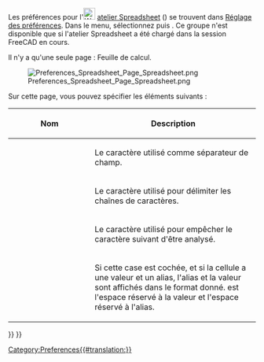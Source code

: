 <languages/>

{{Docnav/fr
|[[Spreadsheet_SetAlias/fr|Alias]]
|
|[[Spreadsheet_Workbench/fr|Atelier Spreadsheet]]
|IconL=Spreadsheet_SetAlias.svg
|IconR=
|IconC=Workbench_Spreadsheet.svg
}}

{{TOCright}}

Les préférences pour l'[[Image:Workbench_Spreadsheet.svg|24px|link=Spreadsheet_Workbench/fr]] [[Spreadsheet_Workbench/fr|atelier Spreadsheet]] ({{Version/fr|0.20}}) se trouvent dans [[Preferences_Editor/fr|Réglage des préférences]]. Dans le menu, sélectionnez {{MenuCommand|Edition → Préférences...}} puis {{MenuCommand|[[Image:Workbench_Spreadsheet.svg|16px]] Spreadsheet}}. Ce groupe n'est disponible que si l'atelier Spreadsheet a été chargé dans la session FreeCAD en cours.

Il n'y a qu'une seule page : Feuille de calcul.

[[Image:Preferences_Spreadsheet_Page_Spreadsheet.png]]

Sur cette page, vous pouvez spécifier les éléments suivants :

<div class="mw-translate-fuzzy">
{| class="wikitable"
!style="width: 33%;"|Nom
!style="width: 66%;"|Description
|-
| {{MenuCommand|Caractère de séparation}}
|  Le caractère utilisé comme séparateur de champ.
|-
| {{MenuCommand|Caractère guillemet}}
|  Le caractère utilisé pour délimiter les chaînes de caractères.
|-
| {{MenuCommand|Caractère d'échappement}}
|  Le caractère utilisé pour empêcher le caractère suivant d'être analysé.
|-
| {{MenuCommand|Afficher l'alias dans la cellule avec le format}}
|  Si cette case est cochée, et si la cellule a une valeur et un alias, l'alias et la valeur sont affichés dans le format donné. {{Value|%V}} est l'espace réservé à la valeur et {{Value|%A}} l'espace réservé à l'alias. {{Version/fr|1.0}}
|}
</div>


{{Docnav/fr
|[[Spreadsheet_SetAlias/fr|Alias]]
|
|[[Spreadsheet_Workbench/fr|Atelier Spreadsheet]]
|IconL=Spreadsheet_SetAlias.svg
|IconR=
|IconC=Workbench_Spreadsheet.svg
}}

{{Spreadsheet_Tools_navi{{#translation:}}}}
{{Userdocnavi{{#translation:}}}}
[[Category:Preferences{{#translation:}}]]